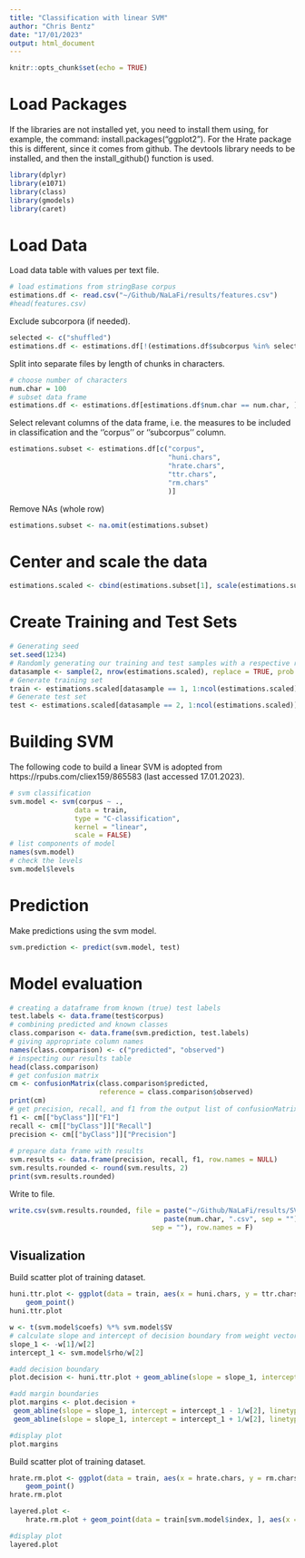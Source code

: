 ```yaml
---
title: "Classification with linear SVM"
author: "Chris Bentz"
date: "17/01/2023"
output: html_document
---
```


```r
knitr::opts_chunk$set(echo = TRUE)
```

# Load Packages
If the libraries are not installed yet, you need to install them using, for example, the command: install.packages("ggplot2"). For the Hrate package this is different, since it comes from github. The devtools library needs to be installed, and then the install_github() function is used.
```r
library(dplyr)
library(e1071)
library(class)
library(gmodels)
library(caret)
```

# Load Data
Load data table with values per text file. 
```r
# load estimations from stringBase corpus
estimations.df <- read.csv("~/Github/NaLaFi/results/features.csv")
#head(features.csv)
```

Exclude subcorpora (if needed).
```r
selected <- c("shuffled")
estimations.df <- estimations.df[!(estimations.df$subcorpus %in% selected), ]
```

Split into separate files by length of chunks in characters.
```r
# choose number of characters
num.char = 100
# subset data frame
estimations.df <- estimations.df[estimations.df$num.char == num.char, ]
```

Select relevant columns of the data frame, i.e. the measures to be included in classification and the ''corpus'' or ''subcorpus'' column.
```r
estimations.subset <- estimations.df[c("corpus",
                                       "huni.chars", 
                                       "hrate.chars", 
                                       "ttr.chars", 
                                       "rm.chars"
                                       )]
```

Remove NAs (whole row)
```r
estimations.subset <- na.omit(estimations.subset)
```

# Center and scale the data
```r
estimations.scaled <- cbind(estimations.subset[1], scale(estimations.subset[2:ncol(estimations.subset)]))
```

# Create Training and Test Sets
```r
# Generating seed
set.seed(1234)
# Randomly generating our training and test samples with a respective ratio of 2/3 and 1/3
datasample <- sample(2, nrow(estimations.scaled), replace = TRUE, prob = c(0.67, 0.33))
# Generate training set
train <- estimations.scaled[datasample == 1, 1:ncol(estimations.scaled)]
# Generate test set 
test <- estimations.scaled[datasample == 2, 1:ncol(estimations.scaled)]
```

# Building SVM
The following code to build a linear SVM is adopted from https://rpubs.com/cliex159/865583 (last accessed 17.01.2023).
```r
# svm classification
svm.model <- svm(corpus ~ ., 
                data = train, 
                type = "C-classification", 
                kernel = "linear", 
                scale = FALSE)
# list components of model
names(svm.model)
# check the levels
svm.model$levels
```

# Prediction
Make predictions using the svm model.
```r
svm.prediction <- predict(svm.model, test)
```

# Model evaluation
```r
# creating a dataframe from known (true) test labels
test.labels <- data.frame(test$corpus)
# combining predicted and known classes
class.comparison <- data.frame(svm.prediction, test.labels)
# giving appropriate column names
names(class.comparison) <- c("predicted", "observed")
# inspecting our results table
head(class.comparison)
# get confusion matrix
cm <- confusionMatrix(class.comparison$predicted, 
                      reference = class.comparison$observed)
print(cm)
# get precision, recall, and f1 from the output list of confusionMatrix()
f1 <- cm[["byClass"]]["F1"]
recall <- cm[["byClass"]]["Recall"]
precision <- cm[["byClass"]]["Precision"]
  
# prepare data frame with results
svm.results <- data.frame(precision, recall, f1, row.names = NULL)
svm.results.rounded <- round(svm.results, 2)
print(svm.results.rounded)
```

Write to file.
```r
write.csv(svm.results.rounded, file = paste("~/Github/NaLaFi/results/SVM/results_SVM_", 
                                      paste(num.char, ".csv", sep = ""), 
                                   sep = ""), row.names = F)
```

## Visualization
Build scatter plot of training dataset.
```r
huni.ttr.plot <- ggplot(data = train, aes(x = huni.chars, y = ttr.chars, color = corpus)) + 
    geom_point() 
huni.ttr.plot

w <- t(svm.model$coefs) %*% svm.model$SV
# calculate slope and intercept of decision boundary from weight vector and svm model
slope_1 <- -w[1]/w[2]
intercept_1 <- svm.model$rho/w[2]

#add decision boundary 
plot.decision <- huni.ttr.plot + geom_abline(slope = slope_1, intercept = intercept_1) 

#add margin boundaries
plot.margins <- plot.decision + 
 geom_abline(slope = slope_1, intercept = intercept_1 - 1/w[2], linetype = "dashed")+
 geom_abline(slope = slope_1, intercept = intercept_1 + 1/w[2], linetype = "dashed")

#display plot
plot.margins
```

Build scatter plot of training dataset.
```r
hrate.rm.plot <- ggplot(data = train, aes(x = hrate.chars, y = rm.chars, color = corpus)) + 
    geom_point() 
hrate.rm.plot

layered.plot <- 
    hrate.rm.plot + geom_point(data = train[svm.model$index, ], aes(x = hrate.chars, y = rm.chars), color = "purple", size = 4, alpha = 0.5)

#display plot
layered.plot
```
